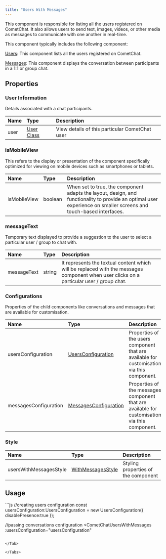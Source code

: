 ```yaml
---
title: "Users With Messages"
---
```


This component is responsible for listing all the users registered on CometChat. It also allows users to send text, images, videos, or other media as messages to communicate with one another in real-time.

This component typically includes the following component:

[Users](/ui-kit/vue/users): This component lists all the users registered on CometChat.

[Messages](/ui-kit/vue/messages): This component displays the conversation between participants in a 1:1 or group chat.

## Properties

### User Information

Details associated with a chat participants.

| Name | Type                                                          | Description                                    |
| :---- | :------------------------------------------------------------- | :---------------------------------------------- |
| user | [User Class](/sdk/javascript/user-management#user-class) | View details of this particular CometChat user |

### isMobileView

This refers to the display or presentation of the component specifically optimized for viewing on mobile devices such as smartphones or tablets.

| Name         | Type    | Description                                                                                                                                                       |
| :------------ | :------- | :----------------------------------------------------------------------------------------------------------------------------------------------------------------- |
| isMobileView | boolean | When set to true, the component adapts the layout, design, and functionality to provide an optimal user experience on smaller screens and touch-based interfaces. |

### messageText

Temporary text displayed to provide a suggestion to the user to select a particular user / group to chat with.

| Name        | Type   | Description                                                                                                                              |
| :----------- | :------ | :---------------------------------------------------------------------------------------------------------------------------------------- |
| messageText | string | It represents the textual content which will be replaced with the messages component when user clicks on a particular user / group chat. |

### Configurations

Properties of the child components like conversations and messages that are available for customisation.

| Name                  | Type                                                             | Description                                                                                   |
| :--------------------- | :---------------------------------------------------------------- | :--------------------------------------------------------------------------------------------- |
| usersConfiguration    | [UsersConfiguration](/web-shared/users-configuration)       | Properties of the users component that are available for customisation via this component.    |
| messagesConfiguration | [MessagesConfiguration](/web-shared/messages-configuration) | Properties of the messages component that are available for customisation via this component. |

### Style

| Name                   | Type                                                    | Description                         |
| :---------------------- | :------------------------------------------------------- | :----------------------------------- |
| usersWithMessagesStyle | [WithMessagesStyle](/web-shared/withmessagesstyle) | Styling properties of the component |

## Usage

<Tabs>
<Tab title="Vue">
```js
//creating users configuration
const usersConfiguration:UsersConfiguration = new UsersConfiguration({
disablePresence:true
});

//passing conversations configuration
<CometChatUsersWithMessages :usersConfiguration="usersConfiguration"
></CometChatUsersWithMessages>
```

</Tab>

</Tabs>
